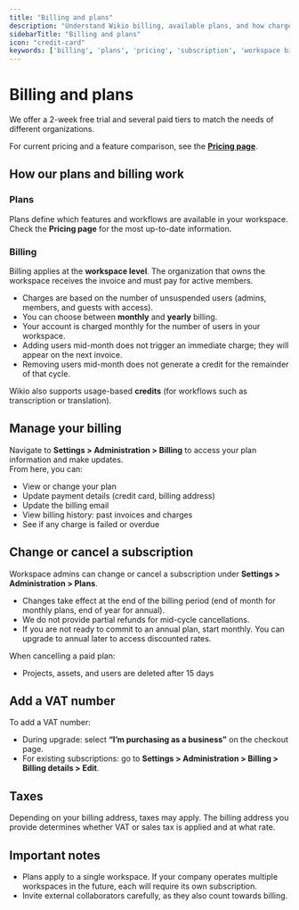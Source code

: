 ```yaml
---
title: "Billing and plans"
description: "Understand Wikio billing, available plans, and how charges are calculated for members and workspaces."
sidebarTitle: "Billing and plans"
icon: "credit-card"
keywords: ['billing', 'plans', 'pricing', 'subscription', 'workspace billing']
---
```


# Billing and plans

We offer a 2-week free trial and several paid tiers to match the needs of different organizations.  

For current pricing and a feature comparison, see the **[Pricing page](https://wikio.ai/pricing)**.

## How our plans and billing work

### Plans
Plans define which features and workflows are available in your workspace.  
Check the **Pricing page** for the most up-to-date information.

### Billing
Billing applies at the **workspace level**. The organization that owns the workspace receives the invoice and must pay for active members.

- Charges are based on the number of unsuspended users (admins, members, and guests with access).  
- You can choose between **monthly** and **yearly** billing.  
- Your account is charged monthly for the number of users in your workspace.  
- Adding users mid-month does not trigger an immediate charge; they will appear on the next invoice.  
- Removing users mid-month does not generate a credit for the remainder of that cycle.  

Wikio also supports usage-based **credits** (for workflows such as transcription or translation).

## Manage your billing

Navigate to **Settings > Administration > Billing** to access your plan information and make updates.  
From here, you can:  

- View or change your plan  
- Update payment details (credit card, billing address)  
- Update the billing email  
- View billing history: past invoices and charges  
- See if any charge is failed or overdue  

## Change or cancel a subscription

Workspace admins can change or cancel a subscription under **Settings > Administration > Plans**.  

- Changes take effect at the end of the billing period (end of month for monthly plans, end of year for annual).  
- We do not provide partial refunds for mid-cycle cancellations.  
- If you are not ready to commit to an annual plan, start monthly. You can upgrade to annual later to access discounted rates.  

When cancelling a paid plan:  

- Projects, assets, and users are deleted after 15 days   

## Add a VAT number

To add a VAT number:  

- During upgrade: select **“I’m purchasing as a business”** on the checkout page.  
- For existing subscriptions: go to **Settings > Administration > Billing > Billing details > Edit**.  

## Taxes

Depending on your billing address, taxes may apply. The billing address you provide determines whether VAT or sales tax is applied and at what rate.  

## Important notes

- Plans apply to a single workspace. If your company operates multiple workspaces in the future, each will require its own subscription.  
- Invite external collaborators carefully, as they also count towards billing.  
